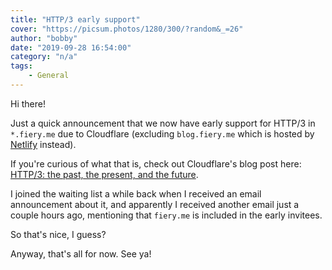```yaml
---
title: "HTTP/3 early support"
cover: "https://picsum.photos/1280/300/?random&_=26"
author: "bobby"
date: "2019-09-28 16:54:00"
category: "n/a"
tags:
    - General
---
```


Hi there!

Just a quick announcement that we now have early support for HTTP/3 in `*.fiery.me` due to Cloudflare (excluding `blog.fiery.me` which is hosted by [Netlify](https://www.netlify.com) instead).

If you're curious of what that is, check out Cloudflare's blog post here: [HTTP/3: the past, the present, and the future](https://blog.cloudflare.com/http3-the-past-present-and-future/).

I joined the waiting list a while back when I received an email announcement about it, and apparently I received another email just a couple hours ago, mentioning that `fiery.me` is included in the early invitees.

So that's nice, I guess?

Anyway, that's all for now. See ya!
